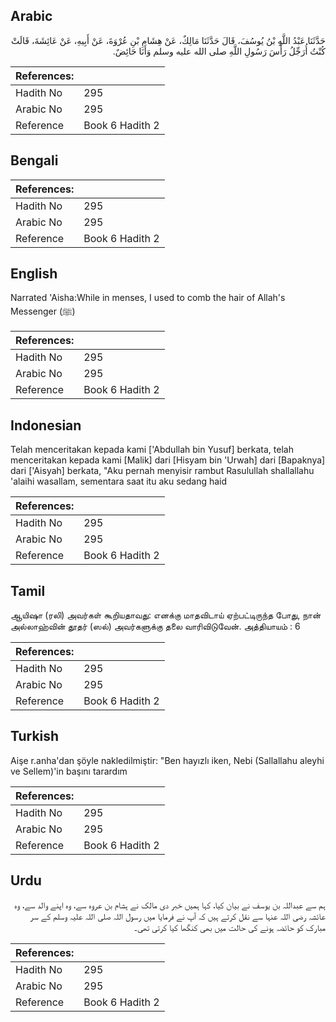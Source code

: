 ## Arabic


<div dir="rtl" lang="ar" style={{fontSize:'larger',backgroundColor:'#f8f9fa',padding:20}}>
حَدَّثَنَا عَبْدُ اللَّهِ بْنُ يُوسُفَ، قَالَ حَدَّثَنَا مَالِكٌ، عَنْ هِشَامِ بْنِ عُرْوَةَ، عَنْ أَبِيهِ، عَنْ عَائِشَةَ، قَالَتْ كُنْتُ أُرَجِّلُ رَأْسَ رَسُولِ اللَّهِ صلى الله عليه وسلم وَأَنَا حَائِضٌ‏.‏
</div>
<div style={{backgroundColor:'#f8f9fa',padding:20, marginBottom: 10}}><table> <thead> <tr> <th>References:</th> <th></th> </tr> </thead> <tbody><tr><td>Hadith No</td><td>295</td></tr><tr><td>Arabic No</td><td>295</td></tr><tr><td>Reference</td><td>Book 6 Hadith 2</td></tr></tbody></table></div>

## Bengali


<div dir="ltr" lang="bn" style={{fontSize:'larger',backgroundColor:'#f8f9fa',padding:20}}>

</div>
<div style={{backgroundColor:'#f8f9fa',padding:20, marginBottom: 10}}><table> <thead> <tr> <th>References:</th> <th></th> </tr> </thead> <tbody><tr><td>Hadith No</td><td>295</td></tr><tr><td>Arabic No</td><td>295</td></tr><tr><td>Reference</td><td>Book 6 Hadith 2</td></tr></tbody></table></div>

## English


<div dir="ltr" lang="en" style={{fontSize:'larger',backgroundColor:'#f8f9fa',padding:20}}>
Narrated 'Aisha:While in menses, I used to comb the hair of Allah's Messenger (ﷺ)
</div>
<div style={{backgroundColor:'#f8f9fa',padding:20, marginBottom: 10}}><table> <thead> <tr> <th>References:</th> <th></th> </tr> </thead> <tbody><tr><td>Hadith No</td><td>295</td></tr><tr><td>Arabic No</td><td>295</td></tr><tr><td>Reference</td><td>Book 6 Hadith 2</td></tr></tbody></table></div>

## Indonesian


<div dir="ltr" lang="id" style={{fontSize:'larger',backgroundColor:'#f8f9fa',padding:20}}>
Telah menceritakan kepada kami ['Abdullah bin Yusuf] berkata, telah menceritakan kepada kami [Malik] dari [Hisyam bin 'Urwah] dari [Bapaknya] dari ['Aisyah] berkata, "Aku pernah menyisir rambut Rasulullah shallallahu 'alaihi wasallam, sementara saat itu aku sedang haid
</div>
<div style={{backgroundColor:'#f8f9fa',padding:20, marginBottom: 10}}><table> <thead> <tr> <th>References:</th> <th></th> </tr> </thead> <tbody><tr><td>Hadith No</td><td>295</td></tr><tr><td>Arabic No</td><td>295</td></tr><tr><td>Reference</td><td>Book 6 Hadith 2</td></tr></tbody></table></div>

## Tamil


<div dir="ltr" lang="ta" style={{fontSize:'larger',backgroundColor:'#f8f9fa',padding:20}}>
ஆயிஷா (ரலி) அவர்கள் கூறியதாவது: எனக்கு மாதவிடாய் ஏற்பட்டிருந்த போது, நான் அல்லாஹ்வின் தூதர் (ஸல்) அவர்களுக்கு தலை வாரிவிடுவேன். அத்தியாயம் : 6
</div>
<div style={{backgroundColor:'#f8f9fa',padding:20, marginBottom: 10}}><table> <thead> <tr> <th>References:</th> <th></th> </tr> </thead> <tbody><tr><td>Hadith No</td><td>295</td></tr><tr><td>Arabic No</td><td>295</td></tr><tr><td>Reference</td><td>Book 6 Hadith 2</td></tr></tbody></table></div>

## Turkish


<div dir="ltr" lang="tr" style={{fontSize:'larger',backgroundColor:'#f8f9fa',padding:20}}>
Aişe r.anha'dan şöyle nakledilmiştir: "Ben hayızlı iken, Nebi (Sallallahu aleyhi ve Sellem)'in başını tarardım
</div>
<div style={{backgroundColor:'#f8f9fa',padding:20, marginBottom: 10}}><table> <thead> <tr> <th>References:</th> <th></th> </tr> </thead> <tbody><tr><td>Hadith No</td><td>295</td></tr><tr><td>Arabic No</td><td>295</td></tr><tr><td>Reference</td><td>Book 6 Hadith 2</td></tr></tbody></table></div>

## Urdu


<div dir="rtl" lang="ur" style={{fontSize:'larger',backgroundColor:'#f8f9fa',padding:20}}>
ہم سے عبداللہ بن یوسف نے بیان کیا، کہا ہمیں خبر دی مالک نے ہشام بن عروہ سے، وہ اپنے والد سے، وہ عائشہ رضی اللہ عنہا سے نقل کرتے ہیں کہ آپ نے فرمایا میں رسول اللہ صلی اللہ علیہ وسلم کے سر مبارک کو حائضہ ہونے کی حالت میں بھی کنگھا کیا کرتی تھی۔
</div>
<div style={{backgroundColor:'#f8f9fa',padding:20, marginBottom: 10}}><table> <thead> <tr> <th>References:</th> <th></th> </tr> </thead> <tbody><tr><td>Hadith No</td><td>295</td></tr><tr><td>Arabic No</td><td>295</td></tr><tr><td>Reference</td><td>Book 6 Hadith 2</td></tr></tbody></table></div>
